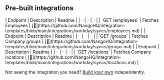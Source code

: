 
## Pre-built integrations

<AccordionGroup>


<Accordion title="Employees">
| Endpoint | Description | Readme |
| - | - | - |
| `GET /employees` | Fetches Employees | [🔗](https://github.com/NangoHQ/integration-templates/blob/main/integrations/workday/syncs/employees.md) |
</Accordion>


<Accordion title="Groups">
| Endpoint | Description | Readme |
| - | - | - |
| `GET /groups` | Fetches Company groups | [🔗](https://github.com/NangoHQ/integration-templates/blob/main/integrations/workday/syncs/groups.md) |
</Accordion>


<Accordion title="Locations">
| Endpoint | Description | Readme |
| - | - | - |
| `GET /locations` | Fetches Company locations | [🔗](https://github.com/NangoHQ/integration-templates/blob/main/integrations/workday/syncs/locations.md) |
</Accordion>

</AccordionGroup>

<Tip>Not seeing the integration you need? [Build your own](https://docs.nango.dev/guides/custom-integration-builder/overview) independently.</Tip>
